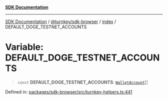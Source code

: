 [**SDK Documentation**](../../../../README.mdx)

***

[SDK Documentation](../../../../packages.mdx) / [@turnkey/sdk-browser](../../README.mdx) / [index](../README.mdx) / DEFAULT\_DOGE\_TESTNET\_ACCOUNTS

# Variable: DEFAULT\_DOGE\_TESTNET\_ACCOUNTS

> `const` **DEFAULT\_DOGE\_TESTNET\_ACCOUNTS**: [`WalletAccount`](../interfaces/WalletAccount.mdx)[]

Defined in: [packages/sdk-browser/src/turnkey-helpers.ts:441](https://github.com/tkhq/sdk/blob/e1b1a69bdd608320aaf03cc2dbbf68dc0c52b28d/packages/sdk-browser/src/turnkey-helpers.ts#L441)
